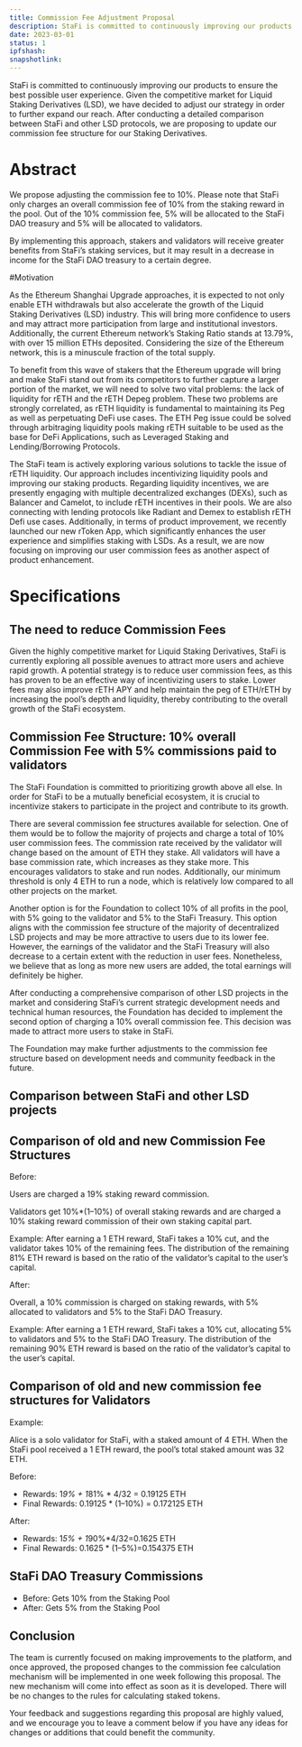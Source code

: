 ```yaml
---
title: Commission Fee Adjustment Proposal
description: StaFi is committed to continuously improving our products to ensure the best possible user experience. Given the competitive market for Liquid Staking Derivatives (LSD), we have decided to adjust our strategy in order to further expand our reach. After conducting a detailed comparison between StaFi and other LSD protocols, we are proposing to update our commission fee structure for our Staking Derivatives.
date: 2023-03-01
status: 1
ipfshash:
snapshotlink:
---
```


StaFi is committed to continuously improving our products to ensure the best possible user experience. Given the competitive market for Liquid Staking Derivatives (LSD), we have decided to adjust our strategy in order to further expand our reach. After conducting a detailed comparison between StaFi and other LSD protocols, we are proposing to update our commission fee structure for our Staking Derivatives.

# Abstract

We propose adjusting the commission fee to 10%. Please note that StaFi only charges an overall commission fee of 10% from the staking reward in the pool. Out of the 10% commission fee, 5% will be allocated to the StaFi DAO treasury and 5% will be allocated to validators.

By implementing this approach, stakers and validators will receive greater benefits from StaFi’s staking services, but it may result in a decrease in income for the StaFi DAO treasury to a certain degree.

#Motivation

As the Ethereum Shanghai Upgrade approaches, it is expected to not only enable ETH withdrawals but also accelerate the growth of the Liquid Staking Derivatives (LSD) industry. This will bring more confidence to users and may attract more participation from large and institutional investors. Additionally, the current Ethereum network’s Staking Ratio stands at 13.79%, with over 15 million ETHs deposited. Considering the size of the Ethereum network, this is a minuscule fraction of the total supply.

To benefit from this wave of stakers that the Ethereum upgrade will bring and make StaFi stand out from its competitors to further capture a larger portion of the market, we will need to solve two vital problems: the lack of liquidity for rETH and the rETH Depeg problem. These two problems are strongly correlated, as rETH liquidity is fundamental to maintaining its Peg as well as perpetuating DeFi use cases. The ETH Peg issue could be solved through arbitraging liquidity pools making rETH suitable to be used as the base for DeFi Applications, such as Leveraged Staking and Lending/Borrowing Protocols.

The StaFi team is actively exploring various solutions to tackle the issue of rETH liquidity. Our approach includes incentivizing liquidity pools and improving our staking products. Regarding liquidity incentives, we are presently engaging with multiple decentralized exchanges (DEXs), such as Balancer and Camelot, to include rETH incentives in their pools. We are also connecting with lending protocols like Radiant and Demex to establish rETH Defi use cases. Additionally, in terms of product improvement, we recently launched our new rToken App, which significantly enhances the user experience and simplifies staking with LSDs. As a result, we are now focusing on improving our user commission fees as another aspect of product enhancement.

# Specifications

## The need to reduce Commission Fees

Given the highly competitive market for Liquid Staking Derivatives, StaFi is currently exploring all possible avenues to attract more users and achieve rapid growth. A potential strategy is to reduce user commission fees, as this has proven to be an effective way of incentivizing users to stake. Lower fees may also improve rETH APY and help maintain the peg of ETH/rETH by increasing the pool’s depth and liquidity, thereby contributing to the overall growth of the StaFi ecosystem.

## Commission Fee Structure: 10% overall Commission Fee with 5% commissions paid to validators

The StaFi Foundation is committed to prioritizing growth above all else. In order for StaFi to be a mutually beneficial ecosystem, it is crucial to incentivize stakers to participate in the project and contribute to its growth.

There are several commission fee structures available for selection. One of them would be to follow the majority of projects and charge a total of 10% user commission fees. The commission rate received by the validator will change based on the amount of ETH they stake. All validators will have a base commission rate, which increases as they stake more. This encourages validators to stake and run nodes. Additionally, our minimum threshold is only 4 ETH to run a node, which is relatively low compared to all other projects on the market.

Another option is for the Foundation to collect 10% of all profits in the pool, with 5% going to the validator and 5% to the StaFi Treasury. This option aligns with the commission fee structure of the majority of decentralized LSD projects and may be more attractive to users due to its lower fee. However, the earnings of the validator and the StaFi Treasury will also decrease to a certain extent with the reduction in user fees. Nonetheless, we believe that as long as more new users are added, the total earnings will definitely be higher.

After conducting a comprehensive comparison of other LSD projects in the market and considering StaFi’s current strategic development needs and technical human resources, the Foundation has decided to implement the second option of charging a 10% overall commission fee. This decision was made to attract more users to stake in StaFi.

The Foundation may make further adjustments to the commission fee structure based on development needs and community feedback in the future.

## Comparison between StaFi and other LSD projects


## Comparison of old and new Commission Fee Structures

Before:

Users are charged a 19% staking reward commission.

Validators get 10%*(1–10%) of overall staking rewards and are charged a 10% staking reward commission of their own staking capital part.

Example: After earning a 1 ETH reward, StaFi takes a 10% cut, and the validator takes 10% of the remaining fees. The distribution of the remaining 81% ETH reward is based on the ratio of the validator’s capital to the user’s capital.

After:

Overall, a 10% commission is charged on staking rewards, with 5% allocated to validators and 5% to the StaFi DAO Treasury.

Example: After earning a 1 ETH reward, StaFi takes a 10% cut, allocating 5% to validators and 5% to the StaFi DAO Treasury. The distribution of the remaining 90% ETH reward is based on the ratio of the validator’s capital to the user’s capital.

## Comparison of old and new commission fee structures for Validators

Example:

Alice is a solo validator for StaFi, with a staked amount of 4 ETH. When the StaFi pool received a 1 ETH reward, the pool’s total staked amount was 32 ETH.

Before:
- Rewards: 1*9% + 1*81% * 4/32 = 0.19125 ETH
- Final Rewards: 0.19125 * (1–10%) = 0.172125 ETH

After:
- Rewards: 1*5% + 1*90%*4/32=0.1625 ETH
- Final Rewards: 0.1625 * (1–5%)=0.154375 ETH

## StaFi DAO Treasury Commissions
- Before: Gets 10% from the Staking Pool
- After: Gets 5% from the Staking Pool

## Conclusion

The team is currently focused on making improvements to the platform, and once approved, the proposed changes to the commission fee calculation mechanism will be implemented in one week following this proposal. The new mechanism will come into effect as soon as it is developed. There will be no changes to the rules for calculating staked tokens.

Your feedback and suggestions regarding this proposal are highly valued, and we encourage you to leave a comment below if you have any ideas for changes or additions that could benefit the community.